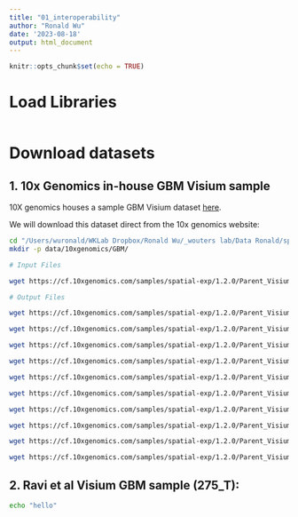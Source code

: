 ```yaml
---
title: "01_interoperability"
author: "Ronald Wu"
date: '2023-08-18'
output: html_document
---
```


```r
knitr::opts_chunk$set(echo = TRUE)
```

# Load Libraries
```r
```

# Download datasets
## 1. 10x Genomics in-house GBM Visium sample

10X genomics houses a sample GBM Visium dataset [here](https://www.10xgenomics.com/resources/datasets/human-glioblastoma-whole-transcriptome-analysis-1-standard-1-2-0). 

We will download this dataset direct from the 10x genomics website:

```bash
cd "/Users/wuronald/WKLab Dropbox/Ronald Wu/_wouters lab/Data Ronald/spatial-transcriptomics/data"
mkdir -p data/10xgenomics/GBM/
```

```bash
# Input Files

wget https://cf.10xgenomics.com/samples/spatial-exp/1.2.0/Parent_Visium_Human_Glioblastoma/Parent_Visium_Human_Glioblastoma_image.tif -P /data/10xgenomics/GBM

# Output Files

wget https://cf.10xgenomics.com/samples/spatial-exp/1.2.0/Parent_Visium_Human_Glioblastoma/Parent_Visium_Human_Glioblastoma_molecule_info.h5 -P /data/10xgenomics/GBM

wget https://cf.10xgenomics.com/samples/spatial-exp/1.2.0/Parent_Visium_Human_Glioblastoma/Parent_Visium_Human_Glioblastoma_filtered_feature_bc_matrix.h5 -P /data/10xgenomics/GBM

wget https://cf.10xgenomics.com/samples/spatial-exp/1.2.0/Parent_Visium_Human_Glioblastoma/Parent_Visium_Human_Glioblastoma_filtered_feature_bc_matrix.tar.gz -P /data/10xgenomics/GBM

wget https://cf.10xgenomics.com/samples/spatial-exp/1.2.0/Parent_Visium_Human_Glioblastoma/Parent_Visium_Human_Glioblastoma_raw_feature_bc_matrix.h5 -P /data/10xgenomics/GBM

wget https://cf.10xgenomics.com/samples/spatial-exp/1.2.0/Parent_Visium_Human_Glioblastoma/Parent_Visium_Human_Glioblastoma_raw_feature_bc_matrix.tar.gz -P /data/10xgenomics/GBM

wget https://cf.10xgenomics.com/samples/spatial-exp/1.2.0/Parent_Visium_Human_Glioblastoma/Parent_Visium_Human_Glioblastoma_analysis.tar.gz -P /data/10xgenomics/GBM

wget https://cf.10xgenomics.com/samples/spatial-exp/1.2.0/Parent_Visium_Human_Glioblastoma/Parent_Visium_Human_Glioblastoma_spatial.tar.gz -P /data/10xgenomics/GBM

wget https://cf.10xgenomics.com/samples/spatial-exp/1.2.0/Parent_Visium_Human_Glioblastoma/Parent_Visium_Human_Glioblastoma_metrics_summary.csv -P /data/10xgenomics/GBM

wget https://cf.10xgenomics.com/samples/spatial-exp/1.2.0/Parent_Visium_Human_Glioblastoma/Parent_Visium_Human_Glioblastoma_web_summary.html -P /data/10xgenomics/GBM

wget https://cf.10xgenomics.com/samples/spatial-exp/1.2.0/Parent_Visium_Human_Glioblastoma/Parent_Visium_Human_Glioblastoma_cloupe.cloupe -P /data/10xgenomics/GBM

```

## 2. Ravi et al Visium GBM sample (275_T):
```bash
echo "hello"
```
